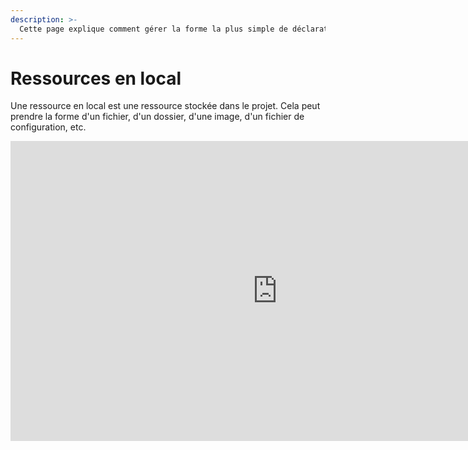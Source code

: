 ```yaml
---
description: >-
  Cette page explique comment gérer la forme la plus simple de déclaration et de ressources dans un projet.
---
```


# Ressources en local

Une ressource en local est une ressource stockée dans le projet. Cela peut prendre la forme d'un fichier, d'un dossier, d'une image, d'un fichier de configuration, etc.

<iframe width="853" height="480" src="https://www.youtube.com/embed/s4J8ymw6SOo?si=2SGnJQW5kKza0dsh?rel=0" title="YouTube video player" frameborder="0" allow="fullscreen; accelerometer;" allowfullscreen/>

## Déclaration

Pour déclarer une ressource en local, il suffit d'indiquer dans le champ `source` le chemin vers la ressource relativement au fichier `.aml` dans lequel la déclaration figure. Par exemple, si vous avez un fichier `image.png` et qu'il se trouve dans le même dossier que le fichier `.aml` dans lequel vous déclarez la ressource, vous pouvez indiquer `source: image.png`.

<FileTree>
  <FileTree.Folder name="playbook" defaultOpen>
    <FileTree.Folder name=".git">
        <FileTree.File name="..." />
    </FileTree.Folder>
    <FileTree.Folder name=".aiop">
        <FileTree.File name="inventory_config.yml" />
        <FileTree.File name="inventory.yml" />
        <FileTree.File name="playbook.yml" />
    </FileTree.Folder>
    <FileTree.Folder name="ressources" defaultOpen>
        <FileTree.File name=".aml" />
        <FileTree.File name="image.png" />
    </FileTree.Folder>
  </FileTree.Folder>
</FileTree>

```yaml {1-2} filename="ressources/.aml"
- source: image.png
  destination: destination_dans_le_package/image.png
  compatibility:
    - ...
```

Bien entendu, vous pouvez charger n'importe quel type de fichier, pas seulement des images et aussi des dossiers. Dans ce cas vous pourrez ajouter tous les dossiers et fichiers qu'il contient:

<FileTree>
  <FileTree.Folder name="playbook" defaultOpen>
    <FileTree.Folder name=".git">
        <FileTree.File name="..." />
    </FileTree.Folder>
    <FileTree.Folder name=".aiop">
        <FileTree.File name="inventory_config.yml" />
        <FileTree.File name="inventory.yml" />
        <FileTree.File name="playbook.yml" />
    </FileTree.Folder>
    <FileTree.Folder name="ressources" defaultOpen>
        <FileTree.File name=".aml" />
      <FileTree.Folder name="dossier" defaultOpen>
        <FileTree.File name="image.png" />
      </FileTree.Folder>
    </FileTree.Folder>
  </FileTree.Folder>
</FileTree>

```yaml filename="ressources/.aml" /dossier/
- source: dossier/
  destination: destination_dans_le_package/
  compatibility:
    - ...
```
